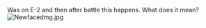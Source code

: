 Was on E-2 and then after battle this happens. What does it mean?
[[File:Newfacedmg.jpg|right]] <ac_metadata title="New Battle Result Screen...need translation" lastmove="1452417431"> </ac_metadata>